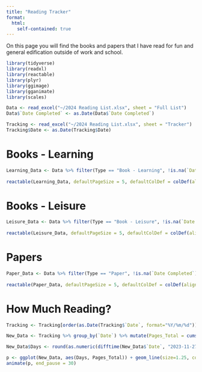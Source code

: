 ```yaml
---
title: "Reading Tracker"
format: 
  html: 
    self-contained: true
---
```


On this page you will find the books and papers that I have read for fun and general edification outside of work and school. 

```r
library(tidyverse)
library(readxl)
library(reactable)
library(plyr)
library(ggimage)
library(gganimate)
library(scales)
```

```r
Data <- read_excel("~/2024 Reading List.xlsx", sheet = "Full List")
Data$`Date Completed` <- as.Date(Data$`Date Completed`)

Tracking <- read_excel("~/2024 Reading List.xlsx", sheet = "Tracker")
Tracking$Date <- as.Date(Tracking$Date)
```

# Books - Learning
```r
Learning_Data <- Data %>% filter(Type == "Book - Learning", !is.na(`Date Completed`)) %>% select(-c("Type","Pages Read"))
  
reactable(Learning_Data, defaultPageSize = 5, defaultColDef = colDef(align = "center"), searchable = TRUE, striped = TRUE, highlight = TRUE, bordered = TRUE, theme = reactableTheme(borderColor = "black", stripedColor = "#E6E6FA", highlightColor = "#E0FFFF", cellPadding = "8px 12px"))
```

# Books - Leisure
```r
Leisure_Data <- Data %>% filter(Type == "Book - Leisure", !is.na(`Date Completed`)) %>% select(-c("Type","Pages Read"))
  
reactable(Leisure_Data, defaultPageSize = 5, defaultColDef = colDef(align = "center"), searchable = TRUE, striped = TRUE, highlight = TRUE, bordered = TRUE, theme = reactableTheme(borderColor = "black", stripedColor = "#E6E6FA", highlightColor = "#E0FFFF", cellPadding = "8px 12px"))
```

# Papers
```r
Paper_Data <- Data %>% filter(Type == "Paper", !is.na(`Date Completed`)) %>% select(-c("Type","Pages Read"))
  
reactable(Paper_Data, defaultPageSize = 5, defaultColDef = colDef(align = "center"), searchable = TRUE, striped = TRUE, highlight = TRUE, bordered = TRUE, theme = reactableTheme(borderColor = "black", stripedColor = "#E6E6FA", highlightColor = "#E0FFFF", cellPadding = "8px 12px"))
```

# How Much Reading?
```r
Tracking <- Tracking[order(as.Date(Tracking$`Date`, format="%Y/%m/%d")),]

New_Data <- Tracking %>% group_by(`Date`) %>% mutate(Pages_Total = cumsum(`Pages Read`)) %>% top_n(1, Pages_Total)

New_Data$Days <- round(as.numeric(difftime(New_Data$`Date`, "2023-11-27", units = "days")))

p <- ggplot(New_Data, aes(Days, Pages_Total)) + geom_line(size=1.25, color = "#E6E6FA") + geom_point() + xlab("Days Since I Started Reading") + ylab("Total Pages Read") + theme_classic() + theme(legend.position = "none") + transition_reveal(Days)
animate(p, end_pause = 30)
```

